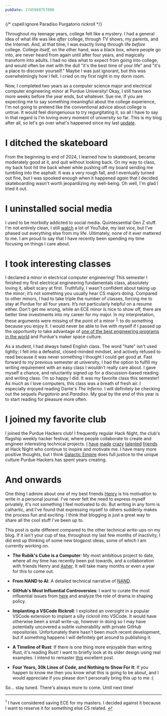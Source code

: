 ```yaml
---
pubDate: 1745980757000
---
```


{/* cspell:ignore Paradiso Purgatorio rickroll */}

Throughout my teenage years, college felt like a mystery. I had a general idea of what life was like *after* college, through TV shows, my parents, and the Internet. And, at that time, I was exactly living through life *before* college. College *itself*, on the other hand, was a black box, where people go into, are never heard from again until after four years, and magically transform into adults. I had no idea what to expect from going into college, and would often be met with the dull "it's the best time of your life" and "it's a place to discover yourself." Maybe I was just ignorant, but this was overwhelmingly how I felt. I cried on my first night in my dorm room.

Now, I completed two years as a computer science major and electrical computer engineering minor at Purdue University! Okay, I still have two more weeks before the year ends, but whatever. Sue me. If you are expecting me to say something meaningful about the college experience, I'm not going to pretend like the conventional advice about college is untrue. It would feel disingenuous to try regurgitating it, so all I have to say in that regard is I'm loving every moment of university so far. This is my blog after all, so let's go over what's happened since my last [update](../hello-world/).

# I ditched the skateboard

From the beginning to end of 2024, I learned how to skateboard, became moderately good at it, and quit without looking back. On my way to class, my back foot hit the back wheel while pushing off my board sending me tumbling into the asphalt. It was a very rough fall, and I eventually turned out fine, but I was spooked enough when it happened *again* that I decided skateboarding wasn't worth jeopardizing my well-being. Oh well, I'm glad I tried it out.

# I uninstalled social media

I used to be morbidly addicted to social media. Quintessential Gen Z stuff. I'm not entirely clean, I still [watch](/media) a lot of YouTube, my last vice, but I've phased out everything else from my life. Ultimately, none of it ever mattered to me. I am proud to say that I have recently been spending my time focusing on things I care about.

# I took interesting classes

I declared a minor in electrical computer engineering! This semester I finished my first electrical engineering fundamentals class, absolutely loving it, albeit scary at first. Truthfully, I wasn't confident about taking up the minor; it’s not something you usually hear CS majors doing. Compared to other minors, I had to take triple the number of classes, forcing me to stay at Purdue for all four years. It’s not particularly helpful on a resume either. Don't get me wrong, while an ECE minor is nice to show off, there are better time investments into my career for my major. In my interpretation, these arguments were missing of the point of a minor <sup id="1-back"><a href="#1">1</a></sup>: to do something because you enjoy it. I would never be able to live with myself if I passed up the opportunity to take advantage of [one of the best engineering programs in the world](https://engineering.purdue.edu/Engr) and Purdue's maker space culture.

<ContentImage
    src={audioAmplifier}
    alt="A picture of an audio amplifier circuit"
    desc="I made an audio amplifier circuit!"
    width="500"
/>

As a student, I had always hated English class. The word "hate" isn't used lightly; I fell into a defeatist, closed-minded mindset, and actively refused to read because it was never something I thought I could get good at. Fast forward to my previous semester at university, I had the option to fulfill my writing requirement with an easy class I wouldn't really care about. I gave myself a chance, and reluctantly signed up for a discussion-based reading and writing class. I’m so happy I did. It was my favorite class this semester! As much as I love computers, this class was a breath of fresh air. I especially enjoyed reading Dante's *The Inferno*. I will definitely be checking out the sequels *Purgatorio* and *Paradiso*. My goal by the end of this year is to start reading for pleasure more often.

# I joined my favorite club

<ContentImage
    src={purdueHackersPassport}
    alt="A picture of a hand-made passport"
    width="1250"
    desc="My hand-crafted Purdue Hackers passport"
/>

I joined the Purdue Hackers club! I frequently regular Hack Night, the club's flagship weekly hacker festival, where people collaborate to create and engineer interesting technical projects. [I](https://ersei.net/) [have](https://blog.vashishtha.in/) [made](https://kasad.com/) [crazy](https://ericswpark.com/) [talented](https://inx.moe/) [friends](https://www.rayhanadev.com/) at Hack Night who continue to inspire and motivate me. I have many more positive thoughts, but I think [Galactic Empire](https://blog.purduehackers.com/posts/galactic-empire) does full justice to the unique culture Purdue Hackers has spent years creating.

<ContentVideo
    src={robotArm}
    width="400"
    desc="<a href=https://fizzyapple12.com/>Hazel</a> rescued an abandoned industrial robot arm from the flooded swamps of Florida, brought it to Hack Night, and actually managed to get it working"
/>

# And onwards

One thing I admire about one of my best friends [Henry](https://hrovnyak.gitlab.io/) is his motivation to write in a personal journal. I've never felt the need to express myself privately, it's not something I feel motivated to do. But writing in any form is cathartic, and I've found that expressing myself to others suddenly makes the process fun and exciting. I think that blogging is just a great way to share all the cool stuff I've been up to.

This post is quite different compared to the other technical write-ups on my blog. If it isn't your cup of tea, throughout my last few months of inactivity, I did end up thinking of some new blogpost ideas, some of which I am currently working on.

- **The Rubik's Cube is a Computer**: My most ambitious project to date, where all my time has recently been put towards, and a collaboration with friends Henry and [Asher](https://thegraycuber.github.io/). It will take many months or even a year for this to come out.

- **From NAND to AI**: A detailed technical narrative of [NAND](https://github.com/ArhanChaudhary/NAND).

- **GitHub's Most Influential Controversies**: I want to curate the most influential issues from [here](https://github.com/neodrama/github-drama?tab=readme-ov-file) and analyze the role of drama in shaping policy.

- **Implanting a VSCode Rickroll**: I exploited an oversight in a popular VSCode extension to implant a silly rickroll into VSCode. It would have otherwise been a small write-up, however in doing so I may have potentially uncovered a subtle vulnerability with private GitHub repositories. Unfortunately there hasn't been much recent development, but if something happens I will definitely get around to publishing it.

- **A Timeline of Rust**: If there is one thing more enjoyable than writing Rust, it's reading Rust! I want to briefly look at its older design using real examples. I intend to remaster [this](https://www.ncameron.org/blog/rust-through-the-ages/) excellent post.

- **Four Years, 30k Lines of Code, and Nothing to Show For It**: If you happen to know me then you know what this is going to be about, and I would appreciate if you please don't personally bring this up to me :(

So... stay tuned. There's always more to come. Until next time!

<hr />

<sup id="1">1</sup> I have considered saving ECE for my masters. I decided against it because I want to reserve it for something else CS related. <a href="#1-back" class="back-arrow">↩</a>
